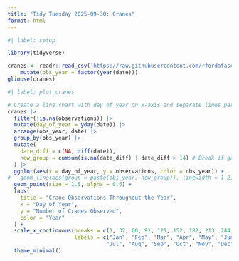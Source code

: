 ```yaml
---
title: "Tidy Tuesday 2025-09-30: Cranes"
format: html
---
```



```r
#| label: setup

library(tidyverse)

cranes <- readr::read_csv('https://raw.githubusercontent.com/rfordatascience/tidytuesday/main/data/2025/2025-09-30/cranes.csv') |> 
    mutate(obs_year = factor(year(date)))
glimpse(cranes)

```


```r
#| label: plot cranes

# Create a line chart with day of year on x-axis and separate lines per year
cranes |>
  filter(!is.na(observations)) |>
  mutate(day_of_year = yday(date)) |>
  arrange(obs_year, date) |>
  group_by(obs_year) |>
  mutate(
    date_diff = c(NA, diff(date)),
    new_group = cumsum(is.na(date_diff) | date_diff > 14) # Break if gap > 14 days
  ) |>
  ggplot(aes(x = day_of_year, y = observations, color = obs_year)) +
#   geom_line(aes(group = paste(obs_year, new_group)), linewidth = 1.2, alpha = 0.8) +
  geom_point(size = 1.5, alpha = 0.6) +
  labs(
    title = "Crane Observations Throughout the Year",
    x = "Day of Year",
    y = "Number of Cranes Observed",
    color = "Year"
  ) +
  scale_x_continuous(breaks = c(1, 32, 60, 91, 121, 152, 182, 213, 244, 274, 305, 335),
                     labels = c("Jan", "Feb", "Mar", "Apr", "May", "Jun", 
                               "Jul", "Aug", "Sep", "Oct", "Nov", "Dec")) +
  theme_minimal()
```